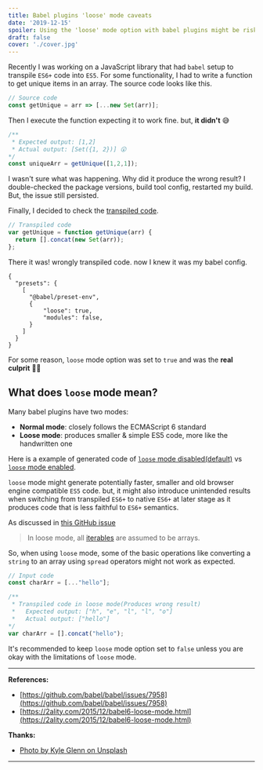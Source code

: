 ```yaml
---
title: Babel plugins 'loose' mode caveats
date: '2019-12-15'
spoiler: Using the 'loose' mode option with babel plugins might be risky?
draft: false
cover: './cover.jpg'
---
```


Recently I was working on a JavaScript library that had `babel` setup to
transpile `ES6+` code into `ES5`. For some functionality, I had to write a function
to get unique items in an array. The source code looks like this.

```js
// Source code
const getUnique = arr => [...new Set(arr)];
```

Then I execute the function expecting it to work fine. but, **it didn't** 😅

```js
/**
 * Expected output: [1,2]
 * Actual output: [Set({1, 2})] 😮
*/
const uniqueArr = getUnique([1,2,1]);
```

I wasn't sure what was happening. Why did it produce the wrong result?
I double-checked the package versions, build tool config, restarted my build.
But, the issue still persisted.

Finally, I decided to check the [transpiled code][set transpile].

```js
// Transpiled code
var getUnique = function getUnique(arr) {
  return [].concat(new Set(arr));
};
```

There it was! wrongly transpiled code. now I knew it was my babel config.

```json{6}
{
  "presets": {
    [
      "@babel/preset-env",
      {
          "loose": true,
          "modules": false,
      }
    ]
  }
}
```

For some reason, `loose` mode option was set to `true` and was the **real culprit** 🙆‍♂️

## What does `loose` mode mean?

Many babel plugins have two modes:

- **Normal mode**: closely follows the ECMAScript 6 standard
- **Loose mode**: produces smaller & simple ES5 code, more like the handwritten one

Here is a example of generated code of [`loose` mode disabled(default)][loose mode disabled] vs
[`loose` mode enabled][loose mode enabled].

`loose` mode might generate potentially faster, smaller and old browser engine compatible `ES5` code. but,
it might also introduce unintended results when switching from transpiled `ES6+` to native `ES6+` at
later stage as it produces code that is less faithful to `ES6+` semantics.

As discussed in [this GitHub issue][github issue]

> In loose mode, all [iterables](https://javascript.info/iterable) are assumed to be arrays.

So, when using `loose` mode, some of the basic operations like converting a `string`
to an array using `spread` operators might not work as expected.

```js
// Input code
const charArr = [..."hello"];

/**
 * Transpiled code in loose mode(Produces wrong result)
 *   Expected output: ["h", "e", "l", "l", "o"]
 *   Actual output: ["hello"]
*/
var charArr = [].concat("hello");
```

It's recommended to keep `loose` mode option set to `false` unless you are okay with the limitations
of `loose` mode.

[github issue]: https://github.com/babel/babel/issues/7958#issuecomment-389916364
[set transpile]: https://babeljs.io/en/repl#?browsers=&build=&builtIns=false&spec=false&loose=true&code_lz=MYewdgzgLgBA5gUygVTASwI4FcEwLwwCGATsfgHwwDaAdHWAgO4wDKSAFCcQJQC6A3EA&debug=false&forceAllTransforms=false&shippedProposals=false&circleciRepo=&evaluate=false&fileSize=false&timeTravel=false&sourceType=module&lineWrap=true&presets=env&prettier=false&targets=&version=7.7.4&externalPlugins=
[loose mode disabled]: https://babeljs.io/en/repl#?browsers=&build=&builtIns=false&spec=false&loose=false&code_lz=MYewdgzgLgBAtgUwE4HMEEElIIYE8IwC8MAFNlgIwA0M5SATAJREB8MA2gHTd3Uzec69ALoBuIA&debug=false&forceAllTransforms=false&shippedProposals=false&circleciRepo=&evaluate=false&fileSize=false&timeTravel=false&sourceType=module&lineWrap=true&presets=env&prettier=false&targets=&version=7.7.4&externalPlugins=
[loose mode enabled]: https://babeljs.io/en/repl#?browsers=&build=&builtIns=false&spec=false&loose=true&code_lz=MYewdgzgLgBAtgUwE4HMEEElIIYE8IwC8MAFNlgIwA0M5SATAJREB8MA2gHTd3Uzec69ALoBuIA&debug=false&forceAllTransforms=false&shippedProposals=false&circleciRepo=&evaluate=false&fileSize=false&timeTravel=false&sourceType=module&lineWrap=true&presets=env&prettier=false&targets=&version=7.7.4&externalPlugins=

---

**References:**

- [https://github.com/babel/babel/issues/7958](https://github.com/babel/babel/issues/7958)
- [https://2ality.com/2015/12/babel6-loose-mode.html](https://2ality.com/2015/12/babel6-loose-mode.html)

**Thanks:**

- [Photo by Kyle Glenn on Unsplash](https://unsplash.com/photos/IFLgWYlT2fI)

---
